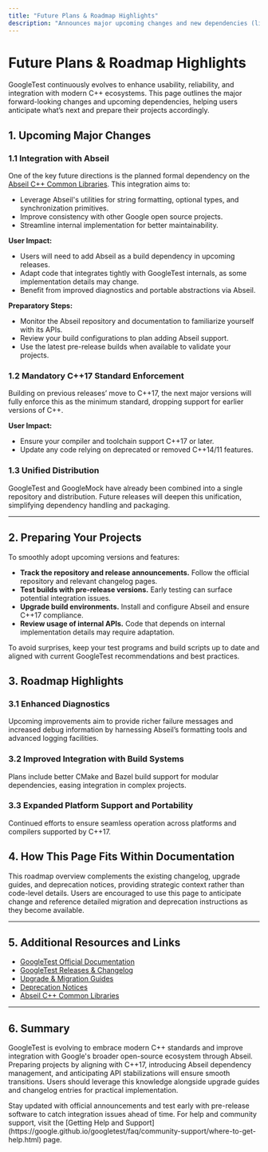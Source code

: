 ```yaml
---
title: "Future Plans & Roadmap Highlights"
description: "Announces major upcoming changes and new dependencies (like Abseil integration), providing context and preparatory steps so users can anticipate and adapt to future versions."
---
```


# Future Plans & Roadmap Highlights

GoogleTest continuously evolves to enhance usability, reliability, and integration with modern C++ ecosystems. This page outlines the major forward-looking changes and upcoming dependencies, helping users anticipate what’s next and prepare their projects accordingly.

## 1. Upcoming Major Changes

### 1.1 Integration with Abseil

One of the key future directions is the planned formal dependency on the [Abseil C++ Common Libraries](https://github.com/abseil/abseil-cpp). This integration aims to:

- Leverage Abseil's utilities for string formatting, optional types, and synchronization primitives.
- Improve consistency with other Google open source projects.
- Streamline internal implementation for better maintainability.

**User Impact:**

- Users will need to add Abseil as a build dependency in upcoming releases.
- Adapt code that integrates tightly with GoogleTest internals, as some implementation details may change.
- Benefit from improved diagnostics and portable abstractions via Abseil.

**Preparatory Steps:**

- Monitor the Abseil repository and documentation to familiarize yourself with its APIs.
- Review your build configurations to plan adding Abseil support.
- Use the latest pre-release builds when available to validate your projects.

### 1.2 Mandatory C++17 Standard Enforcement

Building on previous releases’ move to C++17, the next major versions will fully enforce this as the minimum standard, dropping support for earlier versions of C++.

**User Impact:**

- Ensure your compiler and toolchain support C++17 or later.
- Update any code relying on deprecated or removed C++14/11 features.

### 1.3 Unified Distribution

GoogleTest and GoogleMock have already been combined into a single repository and distribution. Future releases will deepen this unification, simplifying dependency handling and packaging.

---

## 2. Preparing Your Projects

To smoothly adopt upcoming versions and features:

- **Track the repository and release announcements.** Follow the official repository and relevant changelog pages.
- **Test builds with pre-release versions.** Early testing can surface potential integration issues.
- **Upgrade build environments.** Install and configure Abseil and ensure C++17 compliance.
- **Review usage of internal APIs.** Code that depends on internal implementation details may require adaptation.

<Tip>
To avoid surprises, keep your test programs and build scripts up to date and aligned with current GoogleTest recommendations and best practices.
</Tip>

## 3. Roadmap Highlights

### 3.1 Enhanced Diagnostics

Upcoming improvements aim to provide richer failure messages and increased debug information by harnessing Abseil’s formatting tools and advanced logging facilities.

### 3.2 Improved Integration with Build Systems

Plans include better CMake and Bazel build support for modular dependencies, easing integration in complex projects.

### 3.3 Expanded Platform Support and Portability

Continued efforts to ensure seamless operation across platforms and compilers supported by C++17.

## 4. How This Page Fits Within Documentation

This roadmap overview complements the existing changelog, upgrade guides, and deprecation notices, providing strategic context rather than code-level details. Users are encouraged to use this page to anticipate change and reference detailed migration and deprecation instructions as they become available.

---

## 5. Additional Resources and Links

- [GoogleTest Official Documentation](https://google.github.io/googletest/)
- [GoogleTest Releases & Changelog](https://github.com/google/googletest/releases)
- [Upgrade & Migration Guides](/changelog/migrations-upgrades/upgrade-migration-guides)
- [Deprecation Notices](/changelog/deprecations-future-plans/deprecation-notices)
- [Abseil C++ Common Libraries](https://abseil.io/about)

---

## 6. Summary

GoogleTest is evolving to embrace modern C++ standards and improve integration with Google's broader open-source ecosystem through Abseil. Preparing projects by aligning with C++17, introducing Abseil dependency management, and anticipating API stabilizations will ensure smooth transitions. Users should leverage this knowledge alongside upgrade guides and changelog entries for practical implementation.

<Check>
Stay updated with official announcements and test early with pre-release software to catch integration issues ahead of time.
</Check>

<Info>
For help and community support, visit the [Getting Help and Support](https://google.github.io/googletest/faq/community-support/where-to-get-help.html) page.
</Info>
